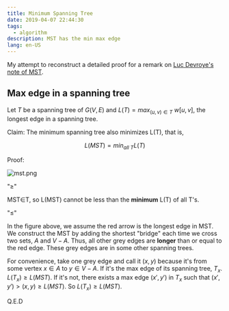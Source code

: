 ```yaml
---
title: Minimum Spanning Tree
date: 2019-04-07 22:44:30
tags:
  - algorithm
description: MST has the min max edge
lang: en-US
---
```


My attempt to reconstruct a detailed proof for a remark on [Luc Devroye's note of MST](http://luc.devroye.org/HenriMertens-ShortestPath+MST-2019.pdf).

## Max edge in a spanning tree

Let $T$ be a spanning tree of $G(V,E)$ and $L(T) = max_{(u,v)\in T}\ w[u, v]$, the longest edge in a spanning tree.

$\text{Claim: The minimum spanning tree also minimizes L(T), that is, }$

$$
L(MST) = min_{all\ T} L(T)
$$

$\text{Proof:}$

![mst.png](https://cdn.jsdelivr.net/gh/Deerhound579/image-hosting/img/H7pKqwO.png)

"$\geq$"

MST$\in$T, so L(MST) cannot be less than the **minimum** L(T) of all T's.

"$\leq$"

In the figure above, we assume the red arrow is the longest edge in MST. We construct the MST by adding the shortest "bridge" each time we cross two sets, $A$ and $V-A$. Thus, all other grey edges are **longer** than or equal to the red edge. These grey edges are in some other spanning trees.

For convenience, take one grey edge and call it $(x,y)$ because it's from some vertex $x\in A$ to $y \in V-A$. If it's the max edge of its spanning tree, $T_x$. $L(T_x) \geq L(MST)$.
If it's not, there exists a max edge $(x',y')$ in $T_x$ such that $(x',y') \gt (x, y) \geq L(MST)$. So $L(T_x) \geq L(MST)$.

Q.E.D

